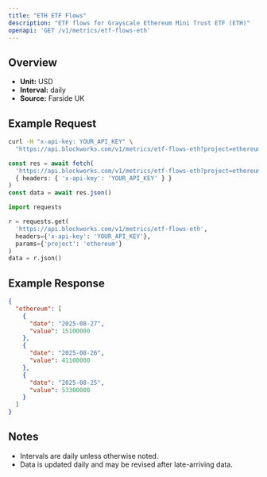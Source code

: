 ```yaml
---
title: "ETH ETF Flows"
description: "ETF flows for Grayscale Ethereum Mini Trust ETF (ETH)"
openapi: 'GET /v1/metrics/etf-flows-eth'
---
```


## Overview

- **Unit:** USD
- **Interval:** daily
- **Source:** Farside UK

## Example Request

<CodeGroup>

```bash cURL
curl -H "x-api-key: YOUR_API_KEY" \
  "https://api.blockworks.com/v1/metrics/etf-flows-eth?project=ethereum"
```

```typescript TypeScript
const res = await fetch(
  'https://api.blockworks.com/v1/metrics/etf-flows-eth?project=ethereum',
  { headers: { 'x-api-key': 'YOUR_API_KEY' } }
)
const data = await res.json()
```

```python Python
import requests

r = requests.get(
  'https://api.blockworks.com/v1/metrics/etf-flows-eth',
  headers={'x-api-key': 'YOUR_API_KEY'},
  params={'project': 'ethereum'}
)
data = r.json()
```

</CodeGroup>

## Example Response

```json
{
  "ethereum": [
    {
      "date": "2025-08-27",
      "value": 15100000
    },
    {
      "date": "2025-08-26",
      "value": 41100000
    },
    {
      "date": "2025-08-25",
      "value": 53300000
    }
  ]
}
```

## Notes
- Intervals are daily unless otherwise noted.
- Data is updated daily and may be revised after late-arriving data.
